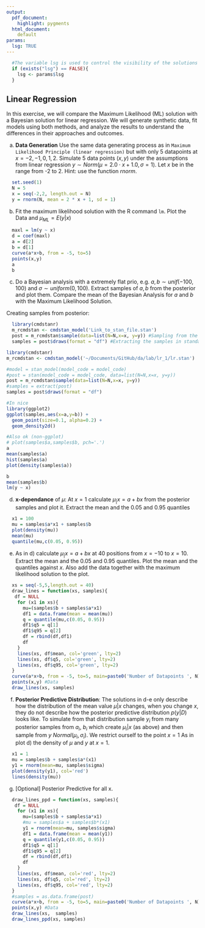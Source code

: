 ```yaml
---
output:
  pdf_document:
    highlight: pygments
  html_document: 
    default
params:
  lsg: TRUE
---
```


```r
  #The variable lsg is used to control the visibility of the solutions and needs to be set
  if (exists("lsg") == FALSE){  
    lsg <- params$lsg
  }
```

## Linear Regression

In this exercise, we will compare the Maximum Likelihood (ML) solution with a Bayesian solution for linear regression. We will generate synthetic data, fit models using both methods, and analyze the results to understand the differences in their approaches and outcomes.  

a)  **Data Generation** Use the same data generating process as in `Maximum Likelihood Principle (linear regression)` but with only 5 datapoints at $x=-2,-1,0,1,2$. Simulate 5 data points $(x,y)$ under the assumptions from linear regression $y \sim Norm(\mu=2.0 \cdot x + 1.0, \sigma=1)$. Let $x$ be in the range from -2 to 2. Hint: use the function $rnorm$.

```r
  set.seed(1)
  N = 5
  x = seq(-2,2, length.out = N)
  y = rnorm(N, mean = 2 * x + 1, sd = 1)
```

b)  Fit the maximum likelihood solution with the R command `lm`. Plot the Data and $\mu_{ML} = E(y|x)$

```r
  maxl = lm(y ~ x)
  d = coef(maxl)
  a = d[2]
  b = d[1]
  curve(a*x+b, from = -5, to=5)
  points(x,y)
  a
  b
```

c)  Do a Bayesian analysis with a extremely flat prio, e.g. $a,b \sim unif(-100,100)$ and $\sigma \sim uniform(0,100)$. Extract samples of $a,b$ from the posterior and plot them. Compare the mean of the Bayesian Analysis for $a$ and $b$ with the Maximum Likelihood Solution.

<!-- #### Hints: -->
<!-- Stan: In case you are stuck, the stan-file can be found at <https://github.com/oduerr/da/blob/master/lab/lr_1/lr.stan> -->

Creating samples from posterior:
```r
  library(cmdstanr)
  m_rcmdstan <- cmdstan_model('Link_to_stan_file.stan')
  post = m_rcmdstan$sample(data=list(N=N,x=x, y=y)) #Sampling from the posterior
  samples = post$draws(format = "df") #Extracting the samples in standard data.frame format
```

```r
library(cmdstanr)
m_rcmdstan <- cmdstan_model('~/Documents/GitHub/da/lab/lr_1/lr.stan')

#model = stan_model(model_code = model_code)
#post = stan(model_code = model_code, data=list(N=N,x=x, y=y))
post = m_rcmdstan$sample(data=list(N=N,x=x, y=y))
#samples = extract(post)
samples = post$draws(format = "df")

#In nice
library(ggplot2)
ggplot(samples,aes(x=a,y=b)) + 
  geom_point(size=0.1, alpha=0.2) + 
  geom_density2d() 

#Also ok (non-ggplot)
# plot(samples$a,samples$b, pch='.')
a
mean(samples$a) 
hist(samples$a)
plot(density(samples$a))

b
mean(samples$b)
lm(y ~ x)
```

d)  **x-dependance** of $\mu$: At $x=1$ calculate $\mu_|x = a+bx$ from the posterior samples and plot it. Extract the mean and the $0.05$ and $0.95$ quantiles

```r
  x1 = 100
  mu = samples$a*x1 + samples$b
  plot(density(mu))
  mean(mu)
  quantile(mu,c(0.05, 0.95))
```

e)  As in d) calculate $\mu_|x = a+bx$ at 40 positions from $x=-10$ to $x=10$. Extract the mean and the 0.05 and 0.95 quantiles. Plot the mean and the quantiles against $x$. Also add the data together with the maximum likelihood solution to the plot.

```r
  xs = seq(-5,5,length.out = 40)
  draw_lines = function(xs, samples){
   df = NULL
    for (x1 in xs){
      mu=(samples$b + samples$a*x1)
      df1 = data.frame(mean = mean(mu))
      q = quantile(mu,c(0.05, 0.95))
      df1$q5 = q[1]
      df1$q95 = q[2]
      df = rbind(df,df1)
      df  
    }
    lines(xs, df$mean, col='green', lty=2)
    lines(xs, df$q5, col='green', lty=2)
    lines(xs, df$q95, col='green', lty=2)
  }
  curve(a*x+b, from = -5, to=5, main=paste0('Number of Datapoints ', N)) #ML
  points(x,y) #Data
  draw_lines(xs, samples)
```



f) **Posterior Predictive Distribution**: The solutions in d-e only describe how the distribution of the mean value $\mu|x$ changes, when you change $x$, they do not describe how the posterior predictive distribution $p(y|D)$ looks like. To simulate from that distribution sample $y_i$ from many posterior samples from $a_i$, $b_i$ which create $\mu_i|x$  (as above) and then sample from $y ~ Normal(\mu_i, \sigma_i)$. We restrict ourself to the point $x=1$ As in plot d) the density of $\mu$ and $y$ at $x=1$.

```r
  x1 = 1
  mu = samples$b + samples$a*(x1)
  y1 = rnorm(mean=mu, samples$sigma)
  plot(density(y1), col='red')
  lines(density(mu))
```

g) [Optional] Posterior Predictive for all x. 

```r
  draw_lines_ppd = function(xs, samples){
   df = NULL
    for (x1 in xs){
      mu=(samples$b + samples$a*x1)
      #mu = samples$a + samples$b*(x1)
      y1 = rnorm(mean=mu, samples$sigma)
      df1 = data.frame(mean = mean(y1))
      q = quantile(y1,c(0.05, 0.95))
      df1$q5 = q[1]
      df1$q95 = q[2]
      df = rbind(df,df1)
      df  
    }
    lines(xs, df$mean, col='red', lty=2)
    lines(xs, df$q5, col='red', lty=2)
    lines(xs, df$q95, col='red', lty=2)
  }
  #samples = as.data.frame(post)
  curve(a*x+b, from = -5, to=5, main=paste0('Number of Datapoints ', N)) #ML
  points(x,y) #Data
  draw_lines(xs,  samples)
  draw_lines_ppd(xs, samples)
```
